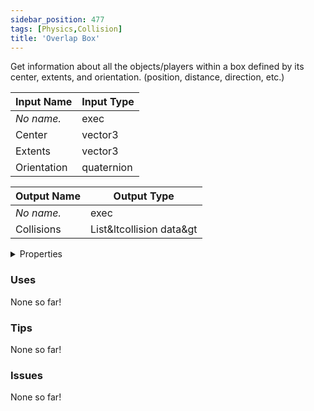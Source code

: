 ```yaml
---
sidebar_position: 477
tags: [Physics,Collision]
title: 'Overlap Box'
---
```


Get information about all the objects/players within a box defined by its center, extents, and orientation. (position, distance, direction, etc.)



<IChip uuid="5df93bc7-4bb7-44c6-b260-d7b2836436c8"/>

| Input Name | Input Type |
|-----------|-----------|
| *No name.* | exec |
| Center | vector3 |
| Extents | vector3 |
| Orientation | quaternion |

| Output Name | Output Type |
|-----------|-----------|
| *No name.* | exec |
| Collisions | List&ltcollision data&gt |


<details>
  <summary>Properties</summary>
  <div>
    <div>
    <table>
      <thead>
        <tr>
          <th>Is beta required?</th>
          <th>No</th>
        </tr>
        <tr>
          <th>Is this chip a trolling risk?</th>
          <th>No</th>
        </tr>
        <tr>
          <th>Is this chip a role assignment risk?</th>
          <th>No</th>
        </tr>
        <tr>
          <th>Chip UUID</th>
          <th>5df93bc7-4bb7-44c6-b260-d7b2836436c8</th>
        </tr>
        <tr>
          <th>Room availability</th>
          <th>Available everywhere</th>
        </tr>
      </thead>
    </table>
    </div>
  </div>
</details>

### Uses

None so far!

### Tips

None so far!

### Issues

None so far!